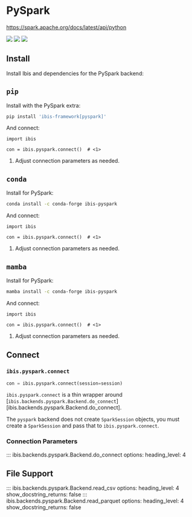 # PySpark

[https://spark.apache.org/docs/latest/api/python](https://spark.apache.org/docs/latest/api/python)

![](https://img.shields.io/badge/memtables-native-green?style=flat-square) ![](https://img.shields.io/badge/inputs-PySpark SQL tables | CSV | Delta Lake | Parquet-blue?style=flat-square) ![](https://img.shields.io/badge/outputs-PySpark SQL tables | Delta Lake | pandas | PyArrow-orange?style=flat-square)

## Install

Install Ibis and dependencies for the PySpark backend:

::: {.panel-tabset}

## `pip`

Install with the PySpark extra:

```.bash
pip install 'ibis-framework[pyspark]'
```

And connect:

```.python
import ibis

con = ibis.pyspark.connect()  # <1>
```

1. Adjust connection parameters as needed.

## `conda`

Install for PySpark:

```.bash
conda install -c conda-forge ibis-pyspark
```

And connect:

```.python
import ibis

con = ibis.pyspark.connect()  # <1>
```

1. Adjust connection parameters as needed.

## `mamba`

Install for PySpark:

```.bash
mamba install -c conda-forge ibis-pyspark
```

And connect:

```.python
import ibis

con = ibis.pyspark.connect()  # <1>
```

1. Adjust connection parameters as needed.

:::



## Connect

### `ibis.pyspark.connect`

```python
con = ibis.pyspark.connect(session=session)
```

::: {.callout-note}
`ibis.pyspark.connect` is a thin wrapper around [`ibis.backends.pyspark.Backend.do_connect`][ibis.backends.pyspark.Backend.do_connect].
:::

::: {.callout-note}
The `pyspark` backend does not create `SparkSession` objects, you must create a `SparkSession` and pass that to `ibis.pyspark.connect`.
:::

### Connection Parameters

<!-- prettier-ignore-start -->
::: ibis.backends.pyspark.Backend.do_connect
    options:
      heading_level: 4
<!-- prettier-ignore-end -->

## File Support

<!-- prettier-ignore-start -->
::: ibis.backends.pyspark.Backend.read_csv
    options:
      heading_level: 4
      show_docstring_returns: false
::: ibis.backends.pyspark.Backend.read_parquet
    options:
      heading_level: 4
      show_docstring_returns: false
<!-- prettier-ignore-end -->
